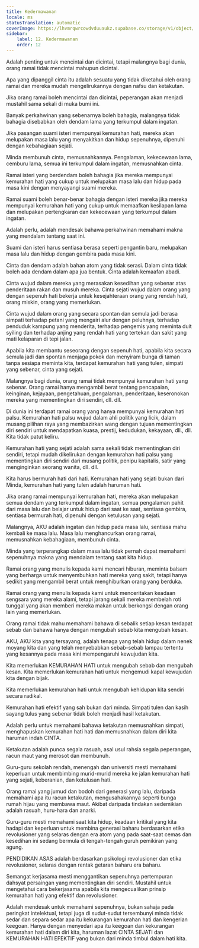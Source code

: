 ```yaml
---
title: Kedermawanan
locale: ms
statusTranslation: automatic
coverImage: https://lhvmrqwrcowdvduuaukz.supabase.co/storage/v1/object/public/strapi-uploads/small_cover-educacion-fundamental.webp-2d51a7828a2b1309555be27f7e2a61a0.webp
sidebar:
    label: 12. Kedermawanan
    order: 12
---
```

Adalah penting untuk mencintai dan dicintai, tetapi malangnya bagi dunia, orang ramai tidak mencintai mahupun dicintai.

Apa yang dipanggil cinta itu adalah sesuatu yang tidak diketahui oleh orang ramai dan mereka mudah mengelirukannya dengan nafsu dan ketakutan.

Jika orang ramai boleh mencintai dan dicintai, peperangan akan menjadi mustahil sama sekali di muka bumi ini.

Banyak perkahwinan yang sebenarnya boleh bahagia, malangnya tidak bahagia disebabkan oleh dendam lama yang terkumpul dalam ingatan.

Jika pasangan suami isteri mempunyai kemurahan hati, mereka akan melupakan masa lalu yang menyakitkan dan hidup sepenuhnya, dipenuhi dengan kebahagiaan sejati.

Minda membunuh cinta, memusnahkannya. Pengalaman, kekecewaan lama, cemburu lama, semua ini terkumpul dalam ingatan, memusnahkan cinta.

Ramai isteri yang berdendam boleh bahagia jika mereka mempunyai kemurahan hati yang cukup untuk melupakan masa lalu dan hidup pada masa kini dengan menyayangi suami mereka.

Ramai suami boleh benar-benar bahagia dengan isteri mereka jika mereka mempunyai kemurahan hati yang cukup untuk memaafkan kesilapan lama dan melupakan pertengkaran dan kekecewaan yang terkumpul dalam ingatan.

Adalah perlu, adalah mendesak bahawa perkahwinan memahami makna yang mendalam tentang saat ini.

Suami dan isteri harus sentiasa berasa seperti pengantin baru, melupakan masa lalu dan hidup dengan gembira pada masa kini.

Cinta dan dendam adalah bahan atom yang tidak serasi. Dalam cinta tidak boleh ada dendam dalam apa jua bentuk. Cinta adalah kemaafan abadi.

Cinta wujud dalam mereka yang merasakan kesedihan yang sebenar atas penderitaan rakan dan musuh mereka. Cinta sejati wujud dalam orang yang dengan sepenuh hati bekerja untuk kesejahteraan orang yang rendah hati, orang miskin, orang yang memerlukan.

Cinta wujud dalam orang yang secara spontan dan semula jadi berasa simpati terhadap petani yang mengairi alur dengan peluhnya, terhadap penduduk kampung yang menderita, terhadap pengemis yang meminta duit syiling dan terhadap anjing yang rendah hati yang tertekan dan sakit yang mati kelaparan di tepi jalan.

Apabila kita membantu seseorang dengan sepenuh hati, apabila kita secara semula jadi dan spontan menjaga pokok dan menyiram bunga di taman tanpa sesiapa meminta kita, terdapat kemurahan hati yang tulen, simpati yang sebenar, cinta yang sejati.

Malangnya bagi dunia, orang ramai tidak mempunyai kemurahan hati yang sebenar. Orang ramai hanya mengambil berat tentang pencapaian, keinginan, kejayaan, pengetahuan, pengalaman, penderitaan, keseronokan mereka yang mementingkan diri sendiri, dll. dll.

Di dunia ini terdapat ramai orang yang hanya mempunyai kemurahan hati palsu. Kemurahan hati palsu wujud dalam ahli politik yang licik, dalam musang pilihan raya yang membazirkan wang dengan tujuan mementingkan diri sendiri untuk mendapatkan kuasa, prestij, kedudukan, kekayaan, dll., dll. Kita tidak patut keliru.

Kemurahan hati yang sejati adalah sama sekali tidak mementingkan diri sendiri, tetapi mudah dikelirukan dengan kemurahan hati palsu yang mementingkan diri sendiri dari musang politik, penipu kapitalis, satir yang menginginkan seorang wanita, dll. dll.

Kita harus bermurah hati dari hati. Kemurahan hati yang sejati bukan dari Minda, kemurahan hati yang tulen adalah haruman hati.

Jika orang ramai mempunyai kemurahan hati, mereka akan melupakan semua dendam yang terkumpul dalam ingatan, semua pengalaman pahit dari masa lalu dan belajar untuk hidup dari saat ke saat, sentiasa gembira, sentiasa bermurah hati, dipenuhi dengan ketulusan yang sejati.

Malangnya, AKU adalah ingatan dan hidup pada masa lalu, sentiasa mahu kembali ke masa lalu. Masa lalu menghancurkan orang ramai, memusnahkan kebahagiaan, membunuh cinta.

Minda yang terperangkap dalam masa lalu tidak pernah dapat memahami sepenuhnya makna yang mendalam tentang saat kita hidup.

Ramai orang yang menulis kepada kami mencari hiburan, meminta balsam yang berharga untuk menyembuhkan hati mereka yang sakit, tetapi hanya sedikit yang mengambil berat untuk menghiburkan orang yang berduka.

Ramai orang yang menulis kepada kami untuk menceritakan keadaan sengsara yang mereka alami, tetapi jarang sekali mereka membelah roti tunggal yang akan memberi mereka makan untuk berkongsi dengan orang lain yang memerlukan.

Orang ramai tidak mahu memahami bahawa di sebalik setiap kesan terdapat sebab dan bahawa hanya dengan mengubah sebab kita mengubah kesan.

AKU, AKU kita yang tersayang, adalah tenaga yang telah hidup dalam nenek moyang kita dan yang telah menyebabkan sebab-sebab lampau tertentu yang kesannya pada masa kini mempengaruhi kewujudan kita.

Kita memerlukan KEMURAHAN HATI untuk mengubah sebab dan mengubah kesan. Kita memerlukan kemurahan hati untuk mengemudi kapal kewujudan kita dengan bijak.

Kita memerlukan kemurahan hati untuk mengubah kehidupan kita sendiri secara radikal.

Kemurahan hati efektif yang sah bukan dari minda. Simpati tulen dan kasih sayang tulus yang sebenar tidak boleh menjadi hasil ketakutan.

Adalah perlu untuk memahami bahawa ketakutan memusnahkan simpati, menghapuskan kemurahan hati hati dan memusnahkan dalam diri kita haruman indah CINTA.

Ketakutan adalah punca segala rasuah, asal usul rahsia segala peperangan, racun maut yang merosot dan membunuh.

Guru-guru sekolah rendah, menengah dan universiti mesti memahami keperluan untuk membimbing murid-murid mereka ke jalan kemurahan hati yang sejati, keberanian, dan ketulusan hati.

Orang ramai yang jumud dan bodoh dari generasi yang lalu, daripada memahami apa itu racun ketakutan, mengusahakannya seperti bunga rumah hijau yang membawa maut. Akibat daripada tindakan sedemikian adalah rasuah, huru-hara dan anarki.

Guru-guru mesti memahami saat kita hidup, keadaan kritikal yang kita hadapi dan keperluan untuk membina generasi baharu berdasarkan etika revolusioner yang selaras dengan era atom yang pada saat-saat cemas dan kesedihan ini sedang bermula di tengah-tengah guruh pemikiran yang agung.

PENDIDIKAN ASAS adalah berdasarkan psikologi revolusioner dan etika revolusioner, selaras dengan rentak getaran baharu era baharu.

Semangat kerjasama mesti menggantikan sepenuhnya pertempuran dahsyat persaingan yang mementingkan diri sendiri. Mustahil untuk mengetahui cara bekerjasama apabila kita mengecualikan prinsip kemurahan hati yang efektif dan revolusioner.

Adalah mendesak untuk memahami sepenuhnya, bukan sahaja pada peringkat intelektual, tetapi juga di sudut-sudut tersembunyi minda tidak sedar dan separa sedar apa itu kekurangan kemurahan hati dan kengerian keegoan. Hanya dengan menyedari apa itu keegoan dan kekurangan kemurahan hati dalam diri kita, haruman lazat CINTA SEJATI dan KEMURAHAN HATI EFEKTIF yang bukan dari minda timbul dalam hati kita.

